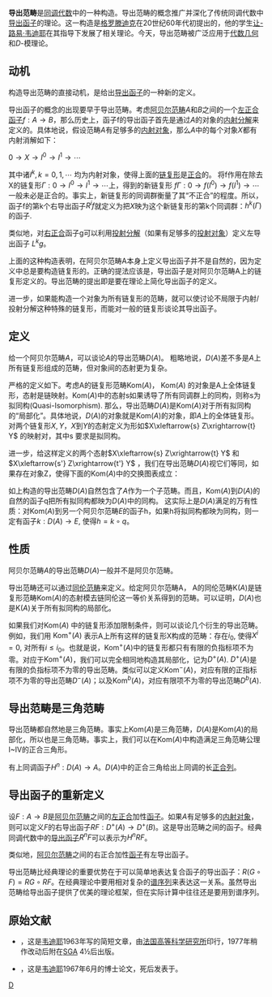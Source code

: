 
'''导出范畴'''是[[同调代数|同调代数]]中的一种构造。导出范畴的概念推广并深化了传统同调代数中[[导出函子|导出函子]]的理论。这一构造是[[格罗滕迪克|格罗滕迪克]]在20世纪60年代初提出的，他的学生[[让-路易·韦迪耶|让-路易·韦迪耶]]在其指导下发展了相关理论。今天，导出范畴被广泛应用于[[代数几何|代数几何]]和''D''-模理论。

==动机==
构造导出范畴的直接动机，是给出[[导出函子|导出函子]]的一种新的定义。

导出函子的概念的出现要早于导出范畴。考虑[[阿贝尔范畴|阿贝尔范畴]]<math>A</math>和<math>B</math>之间的一个[[正合函子|左正合]][[函子|函子]]<math>f:A\rightarrow B</math>，那么历史上，函子f的导出函子首先是通过<math>A</math>的对象的[[内射分解|内射分解]]来定义的。具体地说，假设范畴<math>A</math>有足够多的[[内射对象与投射对象|内射对象]]，那么<math>A</math>中的每个对象<math>X</math>都有内射消解如下：

<math> 0\rightarrow X\rightarrow I^0 \rightarrow I^1\rightarrow \cdots </math>

其中诸<math>I^k, k=0,1,\cdots</math> 均为内射对象，使得上面的[[链复形|链复形]]是[[正合序列|正合]]的。 将f作用在除去X的链复形<math> \Gamma: 0\rightarrow I^0 \rightarrow I^1\rightarrow \cdots </math>上，得到的新链复形 <math>f\Gamma: 0\rightarrow f(I^0) \rightarrow f(I^1)\rightarrow \cdots</math> 一般未必是正合的。事实上，新链复形的同调群衡量了其“不正合”的程度。所以，函子f的第k个右导出函子<math>R^i f</math>就定义为把<math>X</math>映为这个新链复形的第k个同调群：<math>h^k (\Gamma)</math> 的函子.

类似地，对[[正合函子|右正合]]函子g可以利用[[投射分解|投射分解]]（如果有足够多的[[内射对象与投射对象|投射对象]]）定义左导出函子 <math>L^k g</math>。

上面的这种构造表明，在阿贝尔范畴A本身上定义导出函子并不是自然的，因为定义中总是要构造链复形的。正确的提法应该是，导出函子是对阿贝尔范畴A上的链复形定义的。导出范畴的提出即是要在理论上简化导出函子的定义。

进一步，如果能构造一个对象为所有链复形的范畴，就可以使讨论不局限于内射/投射分解这种特殊的链复形，而能对一般的链复形谈论其导出函子。

==定义==
给一个阿贝尔范畴<math>A</math>，可以谈论<math>A</math>的导出范畴<math> D(A)</math>。 粗略地说，<math>D(A) </math>差不多是<math>A</math>上所有链复形组成的范畴，但对象间的态射更为复杂。

严格的定义如下。考虑A的链复形范畴<math>\mathrm{Kom}(A)</math>， <math>\mathrm{Kom}(A)</math> 的对象是A上全体链复形，态射是链映射。<math>\mathrm{Kom}(A) </math>中的态射s如果诱导了所有同调群上的同构，则称s为拟同构(Quasi-Isomorphism). 那么，导出范畴<math>D(A)</math>是<math>\mathrm{Kom}(A)</math>对于所有拟同构的“局部化”。具体地说，<math>D(A)</math>的对象就是<math>\mathrm{Kom}(A)</math>的对象，即<math>A</math>上的全体链复形。对两个链复形<math>X, Y</math>，<math>X</math>到<math>Y</math>的态射定义为形如<math>X\xleftarrow{s}  Z\xrightarrow{t} Y</math> 的映射对，其中s 要求是拟同构。

进一步，给这样定义的两个态射<math>X\xleftarrow{s}  Z\xrightarrow{t} Y</math> 和<math>X\xleftarrow{s'}  Z\xrightarrow{t'} Y</math> ，我们在导出范畴<math>D(A) </math>视它们等同，如果存在对象Z，使得下面的<math>\mathrm{Kom}(A) </math>中的交换图表成立：

如上构造的导出范畴<math>D(A)</math>自然包含了<math>A</math>作为一个子范畴。而且，<math>\mathrm{Kom}(A) </math>到<math>D(A)</math>的自然的函子q把所有拟同构都映为<math>D(A)</math>中的同构。 这实际上是<math>D(A)</math>满足的万有性质：对<math>\mathrm{Kom}(A) </math>到另一个阿贝尔范畴<math>E</math>的函子h，如果h将拟同构都映为同构，则一定有函子<math>k: D(A)\rightarrow E</math>, 使得<math>h=k\circ q</math>。

==性质==
阿贝尔范畴<math>A</math>的导出范畴<math>D(A)</math>一般并不是阿贝尔范畴。

导出范畴还可以通过[[同伦范畴|同伦范畴]]来定义。给定阿贝尔范畴A， A的同伦范畴<math>\mathrm{K}(A)</math>是链复形范畴<math>\mathrm{Kom}(A) </math>的态射模去链同伦这一等价关系得到的范畴。可以证明，<math>D(A)</math>也是<math>\mathrm{K}(A)</math>关于所有拟同构的局部化。

如果我们对<math>\mathrm{Kom}(A)</math> 中的链复形添加限制条件，则可以谈论几个衍生的导出范畴。例如，我们用 <math>\mathrm{Kom}^+(A)</math> 表示A上所有这样的链复形X构成的范畴：存在<math>i_0</math>, 使得<math>X^i=0</math>, 对所有<math>i\le i_0 </math>。也就是说，<math>\mathrm{Kom}^+(A)</math>中的链复形都只有有限的负指标项不为零。对应于<math>\mathrm{Kom}^+(A)</math>，我们可以完全相同地构造其局部化，记为<math>D^+(A)</math>. <math>D^+(A)</math>是有限的负指标项不为零的导出范畴。类似可以定义<math>\mathrm{Kom}^-(A)</math>，对应有限的正指标项不为零的导出范畴<math>D^-(A)</math>；以及<math>\mathrm{Kom}^b(A)</math>，对应有限项不为零的导出范畴<math>D^b(A)</math>.

==导出范畴是三角范畴==
导出范畴都自然地是三角范畴。事实上<math>\mathrm{Kom}(A)</math>是三角范畴，<math>D(A)</math>是<math>\mathrm{Kom}(A)</math>的局部化，所以也是三角范畴。事实上，我们可以在<math>\mathrm{Kom}(A)</math>中构造满足三角范畴公理I~IV的正合三角形。

有上同调函子<math>H^n: D(A)\to A</math>。<math>D(A)</math>中的正合三角给出上同调的长[[正合列|正合列]]。

==导出函子的重新定义==
设<math>F:A\to B</math>是[[阿贝尔范畴|阿贝尔范畴]]之间的[[正合函子|左正合]]加性[[函子|函子]]。如果''A''有足够多的[[内射对象|内射对象]]，则可以定义''F''的右导出函子<math>RF:D^+(A)\to D^+(B)</math>。这是导出范畴之间的函子。经典同调代数中的[[导出函子|导出函子]]<math>R^nF</math>可以表示为<math>H^nRF</math>。

类似地，[[阿贝尔范畴|阿贝尔范畴]]之间的右正合加性[[函子|函子]]有左导出函子。

导出范畴比经典理论的重要优势在于可以简单地表达复合函子的导出函子：<math>R(G\circ F)=RG\circ RF</math>。在经典理论中要用相对复杂的[[谱序列|谱序列]]来表达这一关系。虽然导出范畴给导出函子提供了优美的理论框架，但在实际计算中往往还是要用到谱序列。

==原始文献==
*{{lang|fr|Jean-Louis Verdier, Catégories dérivées : Quelques résultats (État 0)}}，这是[[让-路易·韦迪耶|韦迪耶]]1963年写的简短文章，由[[法国高等科学研究所|法国高等科学研究所]]印行，1977年稍作改动后附在[[SGA|SGA]] 4½后出版。
*{{lang|fr|Jean-Louis Verdier, Des catégories dérivées des catégories abéliennes}}，这是[[让-路易·韦迪耶|韦迪耶]]1967年6月的博士论文，死后发表于{{lang|fr|''Astérisque'' 239 (1996)}}。

[[Category:同调代数|D]]